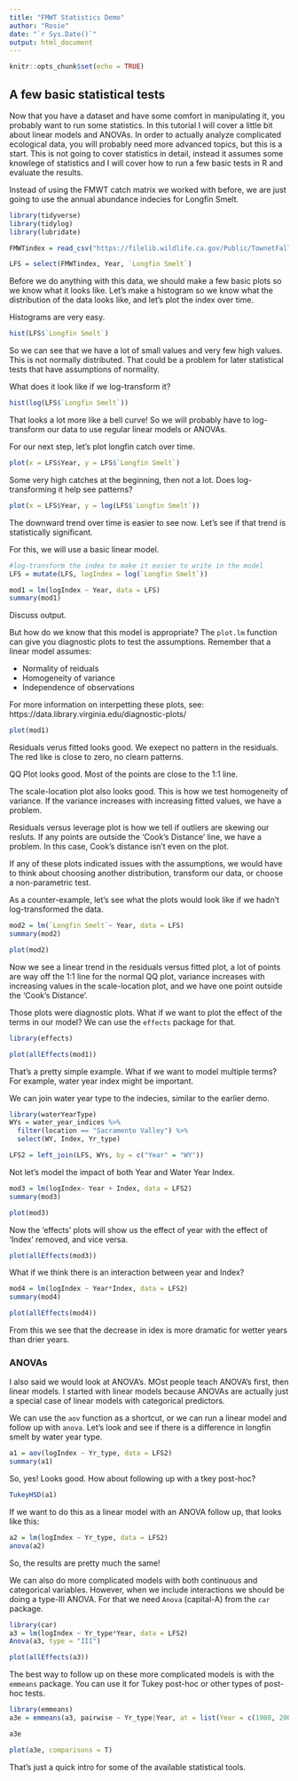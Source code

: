 ```yaml
---
title: "FMWT Statistics Demo"
author: "Rosie"
date: "`r Sys.Date()`"
output: html_document
---
```


```r
knitr::opts_chunk$set(echo = TRUE)
```

## A few basic statistical tests

Now that you have a dataset and have some comfort in manipulating it, you probably want to run some statistics. In this tutorial I will cover a little bit about linear models and ANOVAs. In order to actually analyze complicated ecological data, you will probably need more advanced topics, but this is a start. This is not going to cover statistics in detail, instead it assumes some knowlege of statistics and I will cover how to run a few basic tests in R and evaluate the results. 

Instead of using the FMWT catch matrix we worked with before, we are just going to use the annual abundance indecies for Longfin Smelt. 

```r
library(tidyverse)
library(tidylog)
library(lubridate)

FMWTindex = read_csv("https://filelib.wildlife.ca.gov/Public/TownetFallMidwaterTrawl/FMWT%20Data/FMWTindices.csv")

LFS = select(FMWTindex, Year, `Longfin Smelt`)

```
Before we do anything with this data, we should make a few basic plots so we know what it looks like. Let's make a histogram so we know what the distribution of the data looks like, and let's plot the index over time.

Histograms are very easy.

```r
hist(LFS$`Longfin Smelt`)

```
So we can see that we have a lot of small values and very few high values. This is not normally distributed. That could be a problem for later statistical tests that have assumptions of normality. 

What does it look like if we log-transform it?

```r
hist(log(LFS$`Longfin Smelt`))

```
That looks a lot more like a bell curve! So we will probably have to log-transform our data to use regular linear models or ANOVAs.

For our next step, let's plot longfin catch over time.

```r
plot(x = LFS$Year, y = LFS$`Longfin Smelt`)

```


Some very high catches at the beginning, then not a lot. Does log-transforming it help see patterns?

```r
plot(x = LFS$Year, y = log(LFS$`Longfin Smelt`))

```
The downward trend over time is easier to see now. Let's see if that trend is statistically significant.

For this, we will use a basic linear model.

```r

#log-transform the index to make it easier to write in the model
LFS = mutate(LFS, logIndex = log(`Longfin Smelt`))

mod1 = lm(logIndex ~ Year, data = LFS)
summary(mod1)


```

Discuss output.

But how do we know that this model is appropriate? The `plot.lm` function can give you diagnostic plots to test the assumptions. Remember that a linear model assumes:

* Normality of reiduals
* Homogeneity of variance
* Independence of observations

For more information on interpetting these plots, see: https://data.library.virginia.edu/diagnostic-plots/ 

```r

plot(mod1)

```
Residuals verus fitted looks good. We exepect no pattern in the residuals. The red like is close to zero, no clearn patterns.

QQ Plot looks good. Most of the points are close to the 1:1 line.

The scale-location plot also looks good. This is how we test homogeneity of variance. If the variance increases with increasing fitted values, we have a problem. 

Residuals versus leverage plot is how we tell if outliers are skewing our resluts. If any points are outside the 'Cook's Distance' line, we have a problem. In this case, Cook's distance isn't even on the plot. 

If any of these plots indicated issues with the assumptions, we would have to think about choosing another distribution, transform our data, or choose a non-parametric test.


As a counter-example, let's see what the plots would look like if we hadn't log-transformed the data.

```r

mod2 = lm(`Longfin Smelt`~ Year, data = LFS)
summary(mod2)

plot(mod2)

```
Now we see a linear trend in the residuals versus fitted plot, a lot of points are way off the 1:1 line for the normal QQ plot, variance increases with increasing values in the scale-location plot, and we have one point outside the 'Cook's Distance'. 

Those plots were diagnostic plots. What if we want to plot the effect of the terms in our model? We can use the `effects` package for that.

```r
library(effects)

plot(allEffects(mod1))

```

That's a pretty simple example. What if we want to model multiple terms? For example, water year index might be important.

We can join water year type to the indecies, similar to the earlier demo. 

```r

library(waterYearType)
WYs = water_year_indices %>%
  filter(location == "Sacramento Valley") %>%
  select(WY, Index, Yr_type)

LFS2 = left_join(LFS, WYs, by = c("Year" = "WY"))


```
Not let's model the impact of both Year and Water Year Index.

```r

mod3 = lm(logIndex~ Year + Index, data = LFS2)
summary(mod3)

plot(mod3)

```
Now the 'effects' plots will show us the effect of year with the effect of 'Index' removed, and vice versa.


```r

plot(allEffects(mod3))

```
What if we think there is an interaction between year and Index?

```r

mod4 = lm(logIndex ~ Year*Index, data = LFS2)
summary(mod4)

plot(allEffects(mod4))

```
From this we see that the decrease in idex is more dramatic for wetter years than drier years.


### ANOVAs

I also said we would look at ANOVA's. MOst people teach ANOVA's first, then linear models. I started with linear models because ANOVAs are actually just a special case of linear models with categorical predictors. 

We can use the `aov` function as a shortcut, or we can run a linear model and follow up with `anova`. Let's look and see if there is a difference in longfin smelt by water year type.

```r

a1 = aov(logIndex ~ Yr_type, data = LFS2)
summary(a1)


```
So, yes! Looks good. How about following up with a tkey post-hoc?

```r
TukeyHSD(a1)

```
If we want to do this as a linear model with an ANOVA follow up, that looks like this:

```r
a2 = lm(logIndex ~ Yr_type, data = LFS2)
anova(a2)


```
So, the results are pretty much the same! 

We can also do more complicated models with both continuous and categorical variables. However, when we include interactions we should be doing a  type-III ANOVA. For that we need `Anova` (capital-A) from the `car` package.

```r
library(car)
a3 = lm(logIndex ~ Yr_type*Year, data = LFS2)
Anova(a3, type = "III")

plot(allEffects(a3))

```
The best way to follow up on these more complicated models is with the `emmeans` package. You can use it for Tukey post-hoc or other types of post-hoc tests.

```r

library(emmeans)
a3e = emmeans(a3, pairwise ~ Yr_type|Year, at = list(Year = c(1980, 2000, 2020)))

a3e

plot(a3e, comparisons = T)

```

That's just a quick intro for some of the available statistical tools. 
